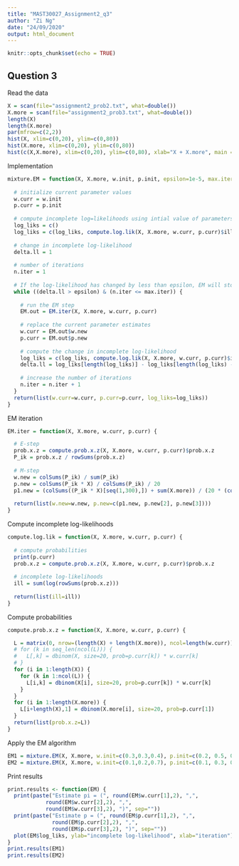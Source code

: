 ```yaml
---
title: "MAST30027_Assignment2_q3"
author: "Zi Ng"
date: "24/09/2020"
output: html_document
---
```


```r
knitr::opts_chunk$set(echo = TRUE)
```

## Question 3
Read the data
```r
X = scan(file="assignment2_prob2.txt", what=double())
X.more = scan(file="assignment2_prob3.txt", what=double()) 
length(X)
length(X.more)
par(mfrow=c(2,2))
hist(X, xlim=c(0,20), ylim=c(0,80))
hist(X.more, xlim=c(0,20), ylim=c(0,80))
hist(c(X,X.more), xlim=c(0,20), ylim=c(0,80), xlab="X + X.more", main = "Histogram of X + X.more")
```

Implementation
```r
mixture.EM = function(X, X.more, w.init, p.init, epsilon=1e-5, max.iter=100) {
  
  # initialize current parameter values
  w.curr = w.init
  p.curr = p.init
  
  # compute incomplete log=likelihoods using intial value of parameters. 
  log_liks = c()
  log_liks = c(log_liks, compute.log.lik(X, X.more, w.curr, p.curr)$ill)
  
  # change in incomplete log-likelihood
  delta.ll = 1
  
  # number of iterations
  n.iter = 1
  
  # If the log-likelihood has changed by less than epsilon, EM will stop
  while ((delta.ll > epsilon) & (n.iter <= max.iter)) {
    
    # run the EM step 
    EM.out = EM.iter(X, X.more, w.curr, p.curr)
    
    # replace the current parameter estimates
    w.curr = EM.out$w.new
    p.curr = EM.out$p.new
    
    # compute the change in incomplete log-likelihood 
    log_liks = c(log_liks, compute.log.lik(X, X.more, w.curr, p.curr)$ill)
    delta.ll = log_liks[length(log_liks)] - log_liks[length(log_liks) - 1]
    
    # increase the number of iterations
    n.iter = n.iter + 1
  }
  return(list(w.curr=w.curr, p.curr=p.curr, log_liks=log_liks))
}
```


EM iteration
```r
EM.iter = function(X, X.more, w.curr, p.curr) {

  # E-step
  prob.x.z = compute.prob.x.z(X, X.more, w.curr, p.curr)$prob.x.z
  P_ik = prob.x.z / rowSums(prob.x.z)
  
  # M-step
  w.new = colSums(P_ik) / sum(P_ik)
  p.new = colSums(P_ik * X) / colSums(P_ik) / 20
  p1.new = (colSums((P_ik * X)[seq(1,300),]) + sum(X.more)) / (20 * (colSums(P_ik[seq(1,300),]) + 100))
  
  return(list(w.new=w.new, p.new=c(p1.new, p.new[2], p.new[3])))
}
```

Compute incomplete log-likelihoods 
```r
compute.log.lik = function(X, X.more, w.curr, p.curr) {
  
  # compute probabilities
  print(p.curr)
  prob.x.z = compute.prob.x.z(X, X.more, w.curr, p.curr)$prob.x.z
  
  # incomplete log-likelihoods
  ill = sum(log(rowSums(prob.x.z)))
  
  return(list(ill=ill))
}
```

Compute probabilities
```r
compute.prob.x.z = function(X, X.more, w.curr, p.curr) {

  L = matrix(0, nrow=(length(X) + length(X.more)), ncol=length(w.curr)) 
  # for (k in seq_len(ncol(L))) {
  #   L[,k] = dbinom(X, size=20, prob=p.curr[k]) * w.curr[k]
  # }
  for (i in 1:length(X)) {
    for (k in 1:ncol(L)) {
      L[i,k] = dbinom(X[i], size=20, prob=p.curr[k]) * w.curr[k]
    }
  }
  for (i in 1:length(X.more)) {
    L[i+length(X),1] = dbinom(X.more[i], size=20, prob=p.curr[1])
  }
  return(list(prob.x.z=L))
}
```

Apply the EM algorithm
```r
EM1 = mixture.EM(X, X.more, w.init=c(0.3,0.3,0.4), p.init=c(0.2, 0.5, 0.7))
EM2 = mixture.EM(X, X.more, w.init=c(0.1,0.2,0.7), p.init=c(0.1, 0.3, 0.7))
```

Print results 
```r
print.results <- function(EM) {
  print(paste("Estimate pi = (", round(EM$w.curr[1],2), ",", 
            round(EM$w.curr[2],2), ",",
            round(EM$w.curr[3],2), ")", sep=""))
  print(paste("Estimate p = (", round(EM$p.curr[1],2), ",", 
              round(EM$p.curr[2],2), ",",
              round(EM$p.curr[3],2), ")", sep=""))
  plot(EM$log_liks, ylab="incomplete log-likelihood", xlab="iteration")
}
print.results(EM1)
print.results(EM2)
```
